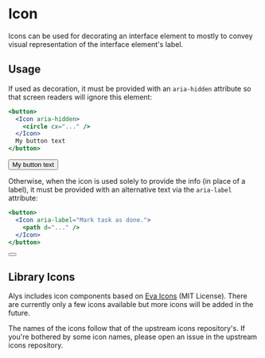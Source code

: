 

<Meta title="Components/Icon" component={Icon} />

# Icon

Icons can be used for decorating an interface element to mostly to convey visual representation of
the interface element's label.

## Usage

If used as decoration, it must be provided with an `aria-hidden` attribute so that screen readers
will ignore this element:

```jsx
<button>
  <Icon aria-hidden>
    <circle cx="..." />
  </Icon>
  My button text
</button>
```

<Preview>
  <Story name="Icon/AsDecoration">
    <button>
      <Icon style={{ marginRight: 10 }} aria-hidden>
        <circle cx="12" cy="12" r="9" stroke="lightsalmon" stroke-width="3" fill="lightskyblue" />
      </Icon>
      My button text
    </button>
  </Story>
</Preview>

Otherwise, when the icon is used solely to provide the info (in place of a label), it must be
provided with an alternative text via the `aria-label` attribute:

```jsx
<button>
  <Icon aria-label="Mark task as done.">
    <path d="..." />
  </Icon>
</button>
```

<Preview>
  <Story name="Icon/AsInfo">
    <button>
      <Icon aria-label="Mark task as done.">
        <path d="M9.86 18a1 1 0 0 1-.73-.32l-4.86-5.17a1 1 0 1 1 1.46-1.37l4.12 4.39 8.41-9.2a1 1 0 1 1 1.48 1.34l-9.14 10a1 1 0 0 1-.73.33z" />
      </Icon>
    </button>
  </Story>
</Preview>

## Library Icons

Alys includes icon components based on [Eva Icons](https://github.com/akveo/eva-icons) (MIT
License). There are currently only a few icons available but more icons will be added in the future.

The names of the icons follow that of the upstream icons repository's. If you're bothered by some
icon names, please open an issue in the upstream icons repository.

<IconShowcase icons={icons} />
